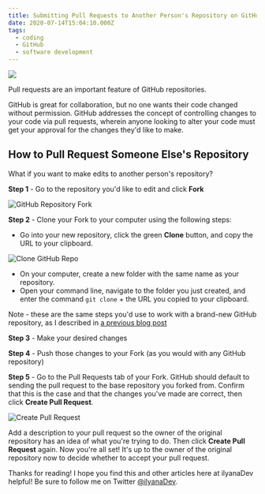 ```yaml
---
title: Submitting Pull Requests to Another Person's Repository on GitHub
date: 2020-07-14T15:04:10.000Z
tags:
  - coding
  - GitHub
  - software development
---
```


![](github-pull-requests.png)

Pull requests are an important feature of GitHub repositories.

GitHub is great for collaboration, but no one wants their code changed without permission. GitHub addresses the concept of controlling changes to your code via pull requests, wherein anyone looking to alter your code must get your approval for the changes they'd like to make.

How to Pull Request Someone Else's Repository
--

What if you want to make edits to another person's repository?

**Step 1** - Go to the repository you'd like to edit and click **Fork**

![GitHub Repository Fork](github-repo-fork.png "GitHub Repository Fork")

**Step 2** - Clone your Fork to your computer using the following steps: 

* Go into your new repository, click the green **Clone** button, and copy the URL to your clipboard.

![Clone GitHub Repo](github-clone-repository.png "Clone GitHub Repo")

* On your computer, create a new folder with the same name as your repository.
* Open your command line, navigate to the folder you just created, and enter the command `git clone` + the URL you copied to your clipboard.

Note - these are the same steps you'd use to work with a brand-new GitHub repository, as I described in [a previous blog post](https://ilyana.dev/blog/2020-06-24-connecting-github/)

**Step 3** - Make your desired changes

**Step 4** - Push those changes to your Fork (as you would with any GitHub repository)

**Step 5** - Go to the Pull Requests tab of your Fork. GitHub should default to sending the pull request to the base repository you forked from. Confirm that this is the case and that the changes you've made are correct, then click **Create Pull Request**.

![Create Pull Request](github-create-pull-request.png "Create Pull Request")

Add a description to your pull request so the owner of the original repository has an idea of what you're trying to do. Then click **Create Pull Request** again. Now you're all set! It's up to the owner of the original repository now to decide whether to accept your pull request.

Thanks for reading! I hope you find this and other articles here at ilyanaDev helpful! Be sure to follow me on Twitter [@ilyanaDev](https://twitter.com/ilyanaDev).
